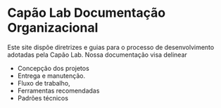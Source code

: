# Capão Lab Documentação Organizacional

Este site dispõe diretrizes e guias para o processo de desenvolvimento adotadas pela Capão Lab. Nossa documentação visa delinear

- Concepção dos projetos 
- Entrega e manutenção. 
- Fluxo de trabalho, 
- Ferramentas recomendadas
- Padrões técnicos 
